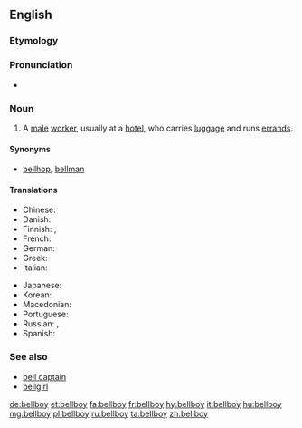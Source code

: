 ==English==

===Etymology===
{{compound|bell|boy}}

===Pronunciation===
* {{audio|en-us-bellboy.ogg|Audio (US)|lang=en}}

===Noun===
{{en-noun}}

# A [[male]] [[worker]], usually at a [[hotel]], who carries [[luggage]] and runs [[errand]]s.

====Synonyms====
* [[bellhop]], [[bellman]]

====Translations====
{{trans-top|A male worker, usually at a hotel, who carries luggage and runs errands}}
* Chinese: {{zh-tsp|服務生|服务生|fúwùshēng}}
* Danish: {{t|da|piccolo|c}}
* Finnish: {{t|fi|hotellipoika}}, {{t|fi|pikkolo}}
* French: {{t+|fr|chasseur}}
* German: {{t|de|Hotelpage}}
* Greek: {{t+|el|γκρουμ|m|sc=Grek}}
* Italian: {{t+|it|boy|m}}
{{trans-mid}}
* Japanese: {{t|ja|ベルボーイ|tr=beruboui}}
* Korean: {{t+|ko|사환|sc=Hang}}
* Macedonian: {{t|mk|портир|m|tr=portír}}
* Portuguese: {{t|pt|mandarete}}
* Russian: {{t|ru|коридорный|m|tr=koridórnyj}}, {{t+|ru|посыльный|m|tr=posýl'nyj}}
* Spanish: {{t+|es|botones}}
{{trans-bottom}}

===See also===
* [[bell captain]]
* [[bellgirl]]

[[de:bellboy]]
[[et:bellboy]]
[[fa:bellboy]]
[[fr:bellboy]]
[[hy:bellboy]]
[[it:bellboy]]
[[hu:bellboy]]
[[mg:bellboy]]
[[pl:bellboy]]
[[ru:bellboy]]
[[ta:bellboy]]
[[zh:bellboy]]